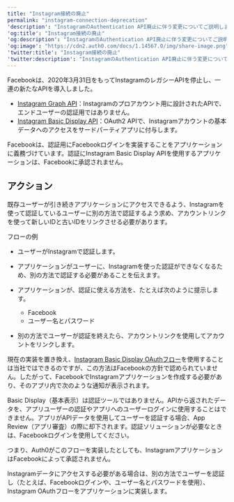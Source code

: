 ```yaml
---
title: "Instagram接続の廃止"
permalink: "instagram-connection-deprecation"
'description': "InstagramのAuthentication API廃止に伴う変更についてご説明します。"
'og:title': "Instagram接続の廃止"
'og:description': "InstagramのAuthentication API廃止に伴う変更についてご説明します。"
'og:image': "https://cdn2.auth0.com/docs/1.14567.0/img/share-image.png"
'twitter:title': "Instagram接続の廃止"
'twitter:description': "InstagramのAuthentication API廃止に伴う変更についてご説明します。"
---
```


Facebookは、2020年3月31日をもってInstagramのレガシーAPIを停止し、一連の新たなAPIを導入しました。

* [Instagram Graph API](https://developers.facebook.com/docs/instagram-api)：Instagramのプロアカウント用に設計されたAPIで、エンドユーザーの認証用ではありません。
* [Instagram Basic Display API](https://developers.facebook.com/docs/instagram-basic-display-api)：OAuth2 APIで、Instagramアカウントの基本データへのアクセスをサードパーティアプリに付与します。

Facebookは、認証用にFacebookログインを実装することをアプリケーションに義務づけています。認証にInstagram Basic Display APIを使用するアプリケーションは、Facebookに承認されません。

## アクション

既存ユーザーが引き続きアプリケーションにアクセスできるよう、Instagramを使って認証しているユーザーに別の方法で認証するよう求め、アカウントリンクを使って新しいIDと古いIDをリンクさせる必要があります。

フローの例

* ユーザーがInstagramで認証します。
* アプリケーションがユーザーに、Instagramを使った認証ができなくなるため、別の方法で認証する必要があることを伝えます。
* アプリケーションが、認証に使える方法を、たとえば次のように提示します。

  + Facebook
  + ユーザー名とパスワード
* 別の方法でユーザーが認証を終えたら、アカウントリンクを使用してアカウントをリンクします。

現在の実装を置き換え、[Instagram Basic Display OAuthフロー](https://developers.facebook.com/docs/instagram-basic-display-api/guides/getting-access-tokens-and-permissions)を使用することは当社ではできるのですが、この方法はFacebookの方針で認められていません。したがって、FacebookでInstagramアプリケーションを作成する必要があり、そのアプリ内で次のような通知が表示されます。

<Callout icon="file-lines" color="#0EA5E9" iconType="regular">

Basic Display（基本表示）は認証ツールではありません。APIから返されたデータを、アプリユーザーの認証やアプリへのユーザーログインに使用することはできません。アプリがAPIデータを使用してユーザーを認証する場合、App Review（アプリ審査）の際に却下されます。認証ソリューションが必要なときは、Facebookログインを使用してください。

</Callout>

つまり、Auth0がこのフローを実装したとしても、InstagramアプリケーションはFacebookによって承認されません。

Instagramデータにアクセスする必要がある場合は、別の方法でユーザーを認証し（たとえば、Facebookログインや、ユーザー名とパスワードを使用）、Instagram <Tooltip data-tooltip-id="react-containers-DefinitionTooltip-0" href="/docs/ja-jp/glossary?term=oath2" tip="OAuth 2.0: 認可プロトコルとワークフローを定義する認可フレームワーク。" cta="用語集の表示">OAuth</Tooltip>フローをアプリケーションに実装します。